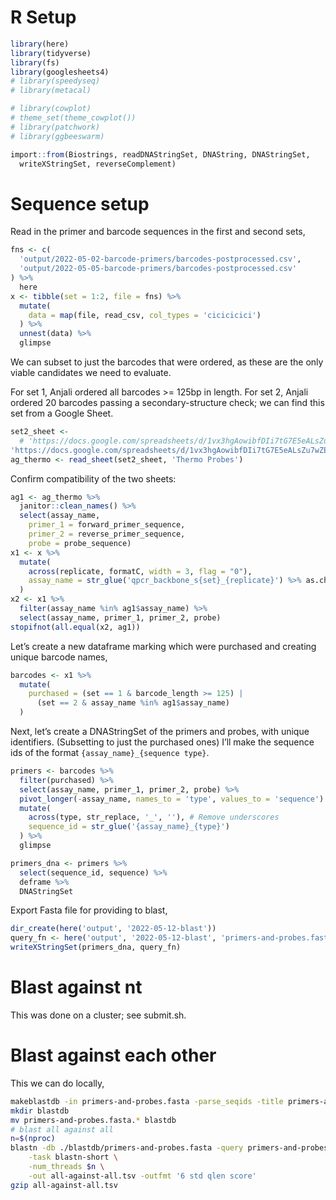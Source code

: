
# R Setup

```r
library(here)
library(tidyverse)
library(fs)
library(googlesheets4)
# library(speedyseq)
# library(metacal)

# library(cowplot)
# theme_set(theme_cowplot())
# library(patchwork)
# library(ggbeeswarm)

import::from(Biostrings, readDNAStringSet, DNAString, DNAStringSet,
  writeXStringSet, reverseComplement)
```

# Sequence setup

Read in the primer and barcode sequences in the first and second sets,

```r
fns <- c(
  'output/2022-05-02-barcode-primers/barcodes-postprocessed.csv',
  'output/2022-05-05-barcode-primers/barcodes-postprocessed.csv'
) %>%
  here
x <- tibble(set = 1:2, file = fns) %>%
  mutate(
    data = map(file, read_csv, col_types = 'cicicicici')
  ) %>%
  unnest(data) %>%
  glimpse
```

We can subset to just the barcodes that were ordered, as these are the only viable candidates we need to evaluate.

For set 1, Anjali ordered all barcodes >= 125bp in length.
For set 2, Anjali ordered 20 barcodes passing a secondary-structure check; we can find this set from a Google Sheet.

```r
set2_sheet <- 
  # 'https://docs.google.com/spreadsheets/d/1vx3hgAowibfDIi7tG7E5eALsZu7wZEX22ZD4ph5slw4/edit#gid=639702623'
'https://docs.google.com/spreadsheets/d/1vx3hgAowibfDIi7tG7E5eALsZu7wZEX22ZD4ph5slw4'
ag_thermo <- read_sheet(set2_sheet, 'Thermo Probes')
```

Confirm compatibility of the two sheets:

```r
ag1 <- ag_thermo %>%
  janitor::clean_names() %>%
  select(assay_name, 
    primer_1 = forward_primer_sequence, 
    primer_2 = reverse_primer_sequence, 
    probe = probe_sequence)
x1 <- x %>%
  mutate(
    across(replicate, formatC, width = 3, flag = "0"),
    assay_name = str_glue('qpcr_backbone_s{set}_{replicate}') %>% as.character
  )
x2 <- x1 %>%
  filter(assay_name %in% ag1$assay_name) %>%
  select(assay_name, primer_1, primer_2, probe)
stopifnot(all.equal(x2, ag1))
```

Let's create a new dataframe marking which were purchased and creating unique barcode names,

```r
barcodes <- x1 %>%
  mutate(
    purchased = (set == 1 & barcode_length >= 125) | 
      (set == 2 & assay_name %in% ag1$assay_name)
  )
```

Next, let's create a DNAStringSet of the primers and probes, with unique identifiers.
(Subsetting to just the purchased ones)
I'll make the sequence ids of the format `{assay_name}_{sequence type}`.

```r
primers <- barcodes %>%
  filter(purchased) %>%
  select(assay_name, primer_1, primer_2, probe) %>%
  pivot_longer(-assay_name, names_to = 'type', values_to = 'sequence') %>%
  mutate(
    across(type, str_replace, '_', ''), # Remove underscores
    sequence_id = str_glue('{assay_name}_{type}')
  ) %>%
  glimpse

primers_dna <- primers %>%
  select(sequence_id, sequence) %>%
  deframe %>%
  DNAStringSet
```

Export Fasta file for providing to blast,

```r
dir_create(here('output', '2022-05-12-blast'))
query_fn <- here('output', '2022-05-12-blast', 'primers-and-probes.fasta')
writeXStringSet(primers_dna, query_fn)
```

# Blast against nt

This was done on a cluster; see submit.sh.

# Blast against each other

This we can do locally,

```sh
makeblastdb -in primers-and-probes.fasta -parse_seqids -title primers-and-probes -dbtype nucl
mkdir blastdb
mv primers-and-probes.fasta.* blastdb
# blast all against all
n=$(nproc)
blastn -db ./blastdb/primers-and-probes.fasta -query primers-and-probes.fasta \
    -task blastn-short \
    -num_threads $n \
    -out all-against-all.tsv -outfmt '6 std qlen score'
gzip all-against-all.tsv
```


